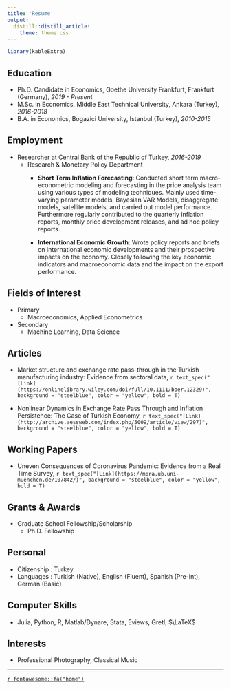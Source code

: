 ```yaml
---
title: 'Resume'
output:
  distill::distill_article:
    theme: theme.css
---
```


```r
library(kableExtra)
```

## Education
* Ph.D. Candidate in Economics, Goethe University Frankfurt, Frankfurt (Germany), _2019 - Present_
* M.Sc. in Economics, Middle East Technical University, Ankara (Turkey), _2016-2018_
* B.A. in Economics, Bogazici University, Istanbul (Turkey),  _2010-2015_
  
## Employment
* Researcher at Central Bank of the Republic of Turkey, _2016-2019_
  * Research & Monetary Policy Department
      * **Short Term Inflation Forecasting**: Conducted short term macro-econometric modeling and forecasting in the price analysis team using various types of modeling techniques. Mainly used time-varying parameter models, Bayesian VAR Models, disaggregate models, satellite models, and carried out model performance. Furthermore regularly contributed to the quarterly inflation reports, monthly price development releases, and ad hoc policy reports.
      
      * **International Economic Growth**: Wrote policy reports and briefs on international economic developments and their prospective impacts on the economy. Closely following the key economic indicators and macroeconomic data and the impact on the export performance.
  
## Fields of Interest
* Primary
  * Macroeconomics, Applied Econometrics 
* Secondary
  * Machine Learning, Data Science

## Articles

* Market structure and exchange rate pass-through in the Turkish manufacturing industry: Evidence from sectoral data, `r text_spec("[Link](https://onlinelibrary.wiley.com/doi/full/10.1111/boer.12329)", background = "steelblue", color = "yellow", bold = T)`

* Nonlinear Dynamics in Exchange Rate Pass Through and Inflation Persistence: The Case of Turkish Economy, `r text_spec("[Link](http://archive.aessweb.com/index.php/5009/article/view/297)", background = "steelblue", color = "yellow", bold = T)`

## Working Papers

* Uneven Consequences of Coronavirus Pandemic: Evidence from a Real Time Survey, `r text_spec("[Link](https://mpra.ub.uni-muenchen.de/107842/)", background = "steelblue", color = "yellow", bold = T)`

## Grants \& Awards
* Graduate School Fellowship/Scholarship
  * Ph.D. Fellowship

## Personal
* Citizenship :  Turkey
* Languages :  Turkish (Native), English (Fluent), Spanish (Pre-Int), German (Basic)

## Computer Skills
* Julia, Python, R, Matlab/Dynare, Stata, Eviews, Gretl, $\LaTeX$

## Interests
* Professional Photography, Classical Music

---

<!-- Click `r text_spec("[HERE](cv.pdf)", background = "steelblue", color = "yellow", bold = T)` PDF Version -->

[`r fontawesome::fa("home")`](https://muhsinciftci.netlify.app)










